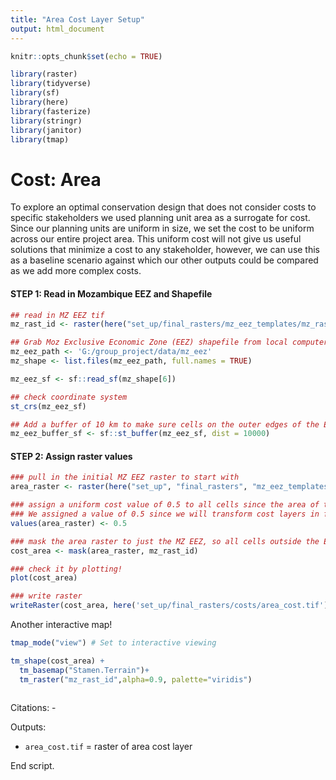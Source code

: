 ```yaml
---
title: "Area Cost Layer Setup"
output: html_document
---
```


```r
knitr::opts_chunk$set(echo = TRUE)

library(raster)
library(tidyverse)
library(sf)
library(here)
library(fasterize)
library(stringr)
library(janitor)
library(tmap)
```

# Cost: Area
To explore an optimal conservation design that does not consider costs to specific stakeholders we used planning unit area as a surrogate for cost. Since our planning units are uniform in size, we set the cost to be uniform across our entire project area. This uniform cost will not give us useful solutions that minimize a cost to any stakeholder, however, we can use this as a baseline scenario against which our other outputs could be compared as we add more complex costs.

#### **STEP 1: Read in Mozambique EEZ and Shapefile**
```r
## read in MZ EEZ tif
mz_rast_id <- raster(here("set_up/final_rasters/mz_eez_templates/mz_rast_id.tif"))

## Grab Moz Exclusive Economic Zone (EEZ) shapefile from local computer
mz_eez_path <- 'G:/group_project/data/mz_eez'
mz_shape <- list.files(mz_eez_path, full.names = TRUE) 

mz_eez_sf <- sf::read_sf(mz_shape[6])

## check coordinate system
st_crs(mz_eez_sf)

## Add a buffer of 10 km to make sure cells on the outer edges of the EEZ are included
mz_eez_buffer_sf <- sf::st_buffer(mz_eez_sf, dist = 10000)
```

#### **STEP 2: Assign raster values**
```r
### pull in the initial MZ EEZ raster to start with
area_raster <- raster(here("set_up", "final_rasters", "mz_eez_templates", "mz_rast_id.tif"))

### assign a uniform cost value of 0.5 to all cells since the area of the planning units are the same. 
### We assigned a value of 0.5 since we will transform cost layers in future simulations to be between 0-1 and this 0.5 is a middle value in this range 
values(area_raster) <- 0.5

### mask the area raster to just the MZ EEZ, so all cells outside the EEZ are assigned NA AND rename it to cost_area
cost_area <- mask(area_raster, mz_rast_id)

### check it by plotting!
plot(cost_area)

### write raster
writeRaster(cost_area, here('set_up/final_rasters/costs/area_cost.tif'), overwrite = TRUE)
```

Another interactive map!
```r
tmap_mode("view") # Set to interactive viewing

tm_shape(cost_area) +
  tm_basemap("Stamen.Terrain")+
  tm_raster("mz_rast_id",alpha=0.9, palette="viridis")
  
```

Citations:
 - 
 
Outputs:

 - `area_cost.tif` = raster of area cost layer

End script.





